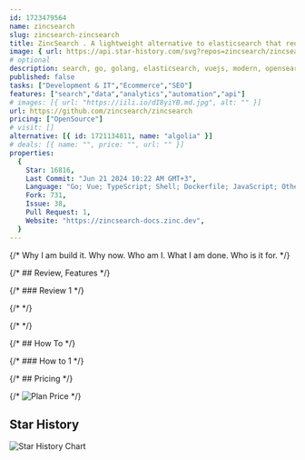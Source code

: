 ```yaml
---
id: 1723479564
name: zincsearch
slug: zincsearch-zincsearch
title: ZincSearch . A lightweight alternative to elasticsearch that requires minimal resources, written in Go.
image: { url: https://api.star-history.com/svg?repos=zincsearch/zincsearch }
# optional
description: search, go, golang, elasticsearch, vuejs, modern, opensearch, searchengine,  ,
published: false
tasks: ["Development & IT","Ecommerce","SEO"]
features: ["search","data","analytics","automation","api"]
# images: [{ url: "https://iili.io/dI8yiYB.md.jpg", alt: "" }]
url: https://github.com/zincsearch/zincsearch
pricing: ["OpenSource"]
# visit: []
alternative: [{ id: 1721134811, name: "algolia" }]
# deals: [{ name: "", price: "", url: "" }]
properties:
  {
    Star: 16816,
    Last Commit: "Jun 21 2024 10:22 AM GMT+3",
    Language: "Go; Vue; TypeScript; Shell; Dockerfile; JavaScript; Other",
    Fork: 731,
    Issue: 38,
    Pull Request: 1,
    Website: "https://zincsearch-docs.zinc.dev",
  }
---
```


{/* Why I am build it. Why now. Who am I. What I am done. Who is it for. */}

{/* ## Review, Features */}

{/* ### Review 1 */}

{/* <DetailYoutube videoId="" startTime={0} /> */}

{/* <Twitters ids=[] /> */}

{/* ## How To */}

{/* ### How to 1 */}

{/* ## Pricing */}

{/* <Img src="" alt="Plan Price" /> */}

## Star History

![Star History Chart](https://api.star-history.com/svg?repos=zincsearch/zincsearch)
